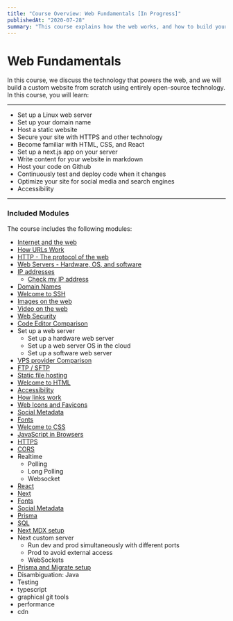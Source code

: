 ```yaml
---
title: "Course Overview: Web Fundamentals [In Progress]"
publishedAt: "2020-07-28"
summary: "This course explains how the web works, and how to build your own site"
---
```


# Web Fundamentals

In this course, we discuss the technology that powers the web, and we will build a custom website from scratch using entirely open-source technology. In this course, you will learn:

---
- Set up a Linux web server
- Set up your domain name
- Host a static website
- Secure your site with HTTPS and other technology
- Become familiar with HTML, CSS, and React
- Set up a next.js app on your server
- Write content for your website in markdown
- Host your code on Github
- Continuously test and deploy code when it changes
- Optimize your site for social media and search engines
- Accessibility
---

### Included Modules

The course includes the following modules:

- [Internet and the web](/internet-web)
- [How URLs Work](/url-anatomy)
- [HTTP - The protocol of the web](/http)
- [Web Servers - Hardware, OS, and software](/web-servers)
- [IP addresses](/ip-addresses)
  - [Check my IP address](/check-my-ip)
- [Domain Names](/domain-names)
- [Welcome to SSH](/welcome-to-ssh)
- [Images on the web](/web-images)
- [Video on the web](/web-video)
- [Web Security](/web-security)
- [Code Editor Comparison](/code-editor-comparison)
- Set up a web server
  - Set up a hardware web server
  - Set up a web server OS in the cloud
  - Set up a software web server
- [VPS provider Comparison](/vps-providers)
- [FTP / SFTP](/ftp-sftp)
- [Static file hosting](/static-hosting)
- [Welcome to HTML](/welcome-to-html)
- [Accessibility](/accessibility)
- [How links work](/how-links-work)
- [Web Icons and Favicons](/web-icons)
- [Social Metadata](/social-metadata)
- [Fonts](/fonts)
- [Welcome to CSS](/css)
- [JavaScript in Browsers](/javascript-in-browsers)
- [HTTPS](/https)
- [CORS](/CORS)
- Realtime
  - Polling
  - Long Polling
  - Websocket
- [React](/react)
- [Next](/nextjs)
- [Fonts](/fonts)
- [Social Metadata](/social-metadata)
- [Prisma](/prisma)
- [SQL](/sql)
- [Next MDX setup](/setup-next-mdx)
- Next custom server
  - Run dev and prod simultaneously with different ports
  - Prod to avoid external access
  - WebSockets
- [Prisma and Migrate setup](/setup-prisma-migrate)
- Disambiguation: Java
- Testing
- typescript
- graphical git tools
- performance
- cdn

<!--- © Eric Vicenti 2020. Licensed under Creative Commons CC BY-NC-SA 4.0 https://creativecommons.org/licenses/by-nc-sa/4.0/ -->
